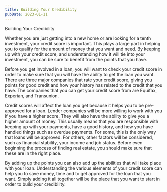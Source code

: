 ```yaml
---
title: Building Your Credibility
pubDate: 2023-01-11
---
```


Building Your Credibility

Whether you are just getting into a new home or are looking for a tenth investment, your credit score is important.  This plays a large part in helping you to qualify for the amount of money that you want and need.  By keeping up with your credit score, and understanding how it will tie into your investment, you can be sure to benefit from the points that you have.  

Before you get involved in a loan, you will want to check your credit score in order to make sure that you will have the ability to get the loan you want.  There are three major companies that rate your credit score, giving you points for good credit and how your history has related to the credit that you have.  The companies that you can get your credit score from are Equifax, Experian, and Transunion.  

Credit scores will affect the loan you get because it helps you to be pre-approved for a loan.  Lender companies will be more willing to work with you if you have a higher score.  They will also have the ability to give you a higher amount of money.  This usually means that you are responsible with keeping up with your payments, have a good history, and how you have handled things such as overdue payments.  For some, this is the only way that loans will be approved.  For others, other factors will be considered, such as financial stability, your income and job status.  Before even beginning the process of finding real estate, you should make sure that these are in the right place.  

By adding up the points you can also add up the abilities that will take place with your loan.  Understanding the various elements of your credit score can help you to save money, time and to get approved for the loan that you want.  Simply adding it all together will be the place that you want to start in order to build your credibility.